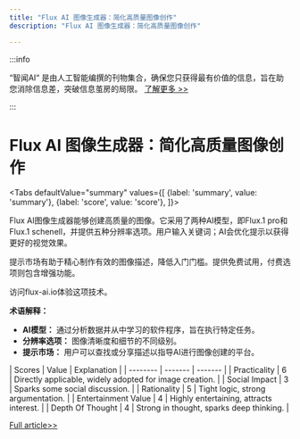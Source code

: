 ```yaml
---
title: "Flux AI 图像生成器：简化高质量图像创作"
description: "Flux AI 图像生成器：简化高质量图像创作"

---
```



:::info

“智闻AI“ 是由人工智能编撰的刊物集合，确保您只获得最有价值的信息，旨在助您消除信息差，突破信息茧房的局限。  [了解更多 >>](/)

:::

# Flux AI 图像生成器：简化高质量图像创作


<Tabs
	defaultValue="summary"
	values={[
	{label: 'summary', value: 'summary'},
	{label: 'score', value: 'score'},
]}>
<TabItem value="summary">


Flux AI图像生成器能够创建高质量的图像。它采用了两种AI模型，即Flux.1 pro和Flux.1 schenell，并提供五种分辨率选项。用户输入关键词；AI会优化提示以获得更好的视觉效果。

提示市场有助于精心制作有效的图像描述，降低入门门槛。提供免费试用，付费选项则包含增强功能。

访问flux-ai.io体验这项技术。

**术语解释：**
- **AI模型：** 通过分析数据并从中学习的软件程序，旨在执行特定任务。
- **分辨率选项：** 图像清晰度和细节的不同级别。
- **提示市场：** 用户可以查找或分享描述以指导AI进行图像创建的平台。
</TabItem>
<TabItem value="score">
	| Scores     | Value   | Explanation |
	| -------- | ------- | ------- |
	| Practicality  | 6    | Directly applicable, widely adopted for image creation.    |
	| Social Impact | 3     | Sparks some social discussion.    |
	| Rationality    | 5    | Tight logic, strong argumentation.    |
	| Entertainment Value    | 4    | Highly entertaining, attracts interest.    |
	| Depth Of Thought    | 4    | Strong in thought, sparks deep thinking.    |
</TabItem>
</Tabs>

[Full article>>](https://github.com/ruanyf/weekly/issues/4970)
